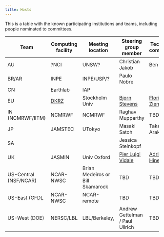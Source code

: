 ```yaml
---
title: Hosts
---
```

This is a table with the known participating institutions and teams, including people nominated to committees.

| Team | Computing facility | Meeting location | Steering group member | Technical committee | Logistics committee | *Associated Project(s)* |
| -------- | -------- | -------- | -------- | -------- | -------- | -------- |
| AU | ?NCI | UNSW? | Christian Jakob | Ben Evans | Melissa Hart  |  |
| BR/AR | INPE | INPE/USP/? | Paulo Nobre |  |  |  |
| CN | Earthlab | IAP |  |  |  |  |
| EU | [DKRZ](https://www.dkrz.de/en) | Stockholm Univ | [Bjorn Stevens](https://mpimet.mpg.de/en/staff/bjorn-stevens) | [Florian Ziemen](https://www.dkrz.de/en/about-en/staff/dr-florian-ziemen) | [Heike Konow](https://mpimet.mpg.de/mitarbeiterinnen/heike-konow) | [nextGEMS](https://nextgems-h2020.eu) |
| IN (NCMRWF/IITM) | NCMRWF | NCMRWF | Raghav  Mupparthy | TBD | TBD | TBD | MoES / MO Partnership|
| JP | JAMSTEC | UTokyo | Masaki Satoh | Takashi Arakawa |  |  |
| SA |  |  | Jessica Steinkopf |  |  |  |
| UK     | JASMIN     | Univ Oxford | [Pier Luigi Vidale](https://research.reading.ac.uk/meteorology/people/pier-luigi-vidale/)  | [Adrian Hines](https://www.metoffice.gov.uk/research/people/adrian-hines)| [Philip Stier](https://www.physics.ox.ac.uk/our-people/stier)| |
| US-Central (NSF/NCAR)    | NCAR-NWSC | Brian Medeiros or Bill Skamarock | TBD | TBD |  |
| US-East (GFDL | NCAR-NWSC | NCAR-remote | TBD | TBD | TBD |  |
| US-West (DOE) | NERSC/LBL | LBL/Berkeley, | Andrew Gettelman / Paul Ullrich | TBD | TBD |  |

